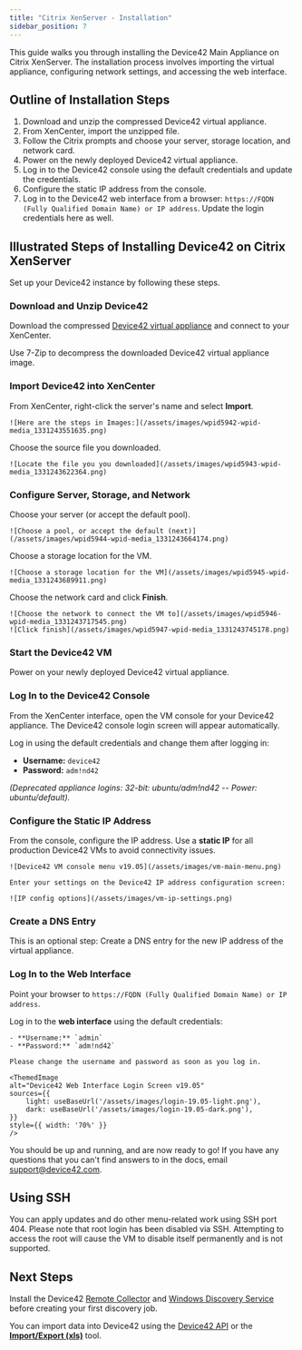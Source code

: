```yaml
---
title: "Citrix XenServer - Installation"
sidebar_position: 7
---
```



This guide walks you through installing the Device42 Main Appliance on Citrix XenServer. The installation process involves importing the virtual appliance, configuring network settings, and accessing the web interface.

## Outline of Installation Steps

1. Download and unzip the compressed Device42 virtual appliance.
2. From XenCenter, import the unzipped file.
3. Follow the Citrix prompts and choose your server, storage location, and network card.
4. Power on the newly deployed Device42 virtual appliance.
5. Log in to the Device42 console using the default credentials and update the credentials.
6. Configure the static IP address from the console.
7. Log in to the Device42 web interface from a browser: `https://FQDN (Fully Qualified Domain Name) or IP address`. Update the login credentials here as well.

## Illustrated Steps of Installing Device42 on Citrix XenServer

Set up your Device42 instance by following these steps.

### Download and Unzip Device42

Download the compressed [Device42 virtual appliance](https://www.device42.com/download/) and connect to your XenCenter.

Use 7-Zip to decompress the downloaded Device42 virtual appliance image.

### Import Device42 into XenCenter

From XenCenter, right-click the server's name and select **Import**.

    ![Here are the steps in Images:](/assets/images/wpid5942-wpid-media_1331243551635.png)

Choose the source file you downloaded.

    ![Locate the file you you downloaded](/assets/images/wpid5943-wpid-media_1331243622364.png)

### Configure Server, Storage, and Network

Choose your server (or accept the default pool).

    ![Choose a pool, or accept the default (next)](/assets/images/wpid5944-wpid-media_1331243664174.png)

Choose a storage location for the VM.

    ![Choose a storage location for the VM](/assets/images/wpid5945-wpid-media_1331243689911.png)

Choose the network card and click **Finish**.

    ![Choose the network to connect the VM to](/assets/images/wpid5946-wpid-media_1331243717545.png)
    ![Click finish](/assets/images/wpid5947-wpid-media_1331243745178.png)

### Start the Device42 VM

Power on your newly deployed Device42 virtual appliance.

### Log In to the Device42 Console

From the XenCenter interface, open the VM console for your Device42 appliance. The Device42 console login screen will appear automatically.

Log in using the default credentials and change them after logging in: 

   - **Username:** `device42`
   - **Password:** `adm!nd42`

_(Deprecated appliance logins: 32-bit: ubuntu/adm!nd42 -- Power: ubuntu/default)._

### Configure the Static IP Address

From the console, configure the IP address. Use a **static IP** for all production Device42 VMs to avoid connectivity issues.

    ![Device42 VM console menu v19.05](/assets/images/vm-main-menu.png)

    Enter your settings on the Device42 IP address configuration screen:

    ![IP config options](/assets/images/vm-ip-settings.png)

### Create a DNS Entry

This is an optional step: Create a DNS entry for the new IP address of the virtual appliance.

### Log In to the Web Interface

Point your browser to `https://FQDN (Fully Qualified Domain Name) or IP address`.

Log in to the **web interface** using the default credentials:

    - **Username:** `admin`
    - **Password:** `adm!nd42`

    Please change the username and password as soon as you log in.

    <ThemedImage
    alt="Device42 Web Interface Login Screen v19.05"
    sources={{
        light: useBaseUrl('/assets/images/login-19.05-light.png'),
        dark: useBaseUrl('/assets/images/login-19.05-dark.png'),
    }}
    style={{ width: '70%' }}
    />

You should be up and running, and are now ready to go! If you have any questions that you can't find answers to in the docs, email [support@device42.com](mailto:support@device42.com).

## Using SSH

You can apply updates and do other menu-related work using SSH port 404. Please note that root login has been disabled via SSH. Attempting to access the root will cause the VM to disable itself permanently and is not supported.

## Next Steps

Install the Device42 [Remote Collector](remote-collector-rc-installation.mdx) and [Windows Discovery Service](windows-discovery-service-installation.mdx) before creating your first discovery job.

You can import data into Device42 using the [Device42 API](https://api.device42.com/) or the [**Import/Export (xls)**](/getstarted/tutorials/tutorial-loading-data-using-spreadsheets.mdx) tool.

